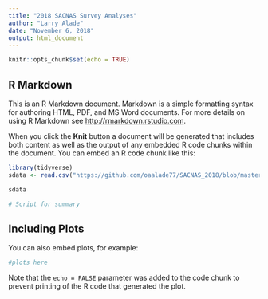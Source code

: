 ```yaml
---
title: "2018 SACNAS Survey Analyses"
author: "Larry Alade"
date: "November 6, 2018"
output: html_document
---
```


```r
knitr::opts_chunk$set(echo = TRUE)
```

## R Markdown

This is an R Markdown document. Markdown is a simple formatting syntax for authoring HTML, PDF, and MS Word documents. For more details on using R Markdown see <http://rmarkdown.rstudio.com>.

When you click the **Knit** button a document will be generated that includes both content as well as the output of any embedded R code chunks within the document. You can embed an R code chunk like this:

```r
library(tidyverse)
sdata <- read.csv("https://github.com/oaalade77/SACNAS_2018/blob/master/data/2018_SACNAS_surveyData.csv")

sdata
```


```r

# Script for summary

```

## Including Plots

You can also embed plots, for example:

```r
#plots here

```

Note that the `echo = FALSE` parameter was added to the code chunk to prevent printing of the R code that generated the plot.
